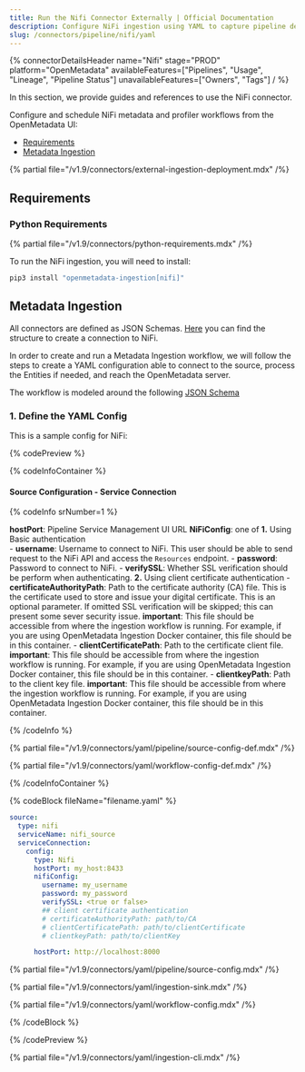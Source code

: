 ```yaml
---
title: Run the Nifi Connector Externally | Official Documentation
description: Configure NiFi ingestion using YAML to capture pipeline details, metadata flows, and event-based transformations.
slug: /connectors/pipeline/nifi/yaml
---
```



{% connectorDetailsHeader
name="Nifi"
stage="PROD"
platform="OpenMetadata"
availableFeatures=["Pipelines", "Usage", "Lineage", "Pipeline Status"]
unavailableFeatures=["Owners", "Tags"]
/ %}

In this section, we provide guides and references to use the NiFi connector.

Configure and schedule NiFi metadata and profiler workflows from the OpenMetadata UI:

- [Requirements](#requirements)
- [Metadata Ingestion](#metadata-ingestion)

{% partial file="/v1.9/connectors/external-ingestion-deployment.mdx" /%}

## Requirements

### Python Requirements

{% partial file="/v1.9/connectors/python-requirements.mdx" /%}

To run the NiFi ingestion, you will need to install:

```bash
pip3 install "openmetadata-ingestion[nifi]"
```

## Metadata Ingestion

All connectors are defined as JSON Schemas.
[Here](https://github.com/open-metadata/OpenMetadata/blob/main/openmetadata-spec/src/main/resources/json/schema/entity/services/connections/pipeline/nifiConnection.json)
you can find the structure to create a connection to NiFi.

In order to create and run a Metadata Ingestion workflow, we will follow
the steps to create a YAML configuration able to connect to the source,
process the Entities if needed, and reach the OpenMetadata server.

The workflow is modeled around the following
[JSON Schema](https://github.com/open-metadata/OpenMetadata/blob/main/openmetadata-spec/src/main/resources/json/schema/metadataIngestion/workflow.json)

### 1. Define the YAML Config

This is a sample config for NiFi:

{% codePreview %}

{% codeInfoContainer %}

#### Source Configuration - Service Connection

{% codeInfo srNumber=1 %}

**hostPort**: Pipeline Service Management UI URL
**NiFiConfig**: one of
  **1.** Using Basic authentication  
    - **username**: Username to connect to NiFi. This user should be able to send request to the NiFi API and access the `Resources` endpoint.
    - **password**: Password to connect to NiFi.
    - **verifySSL**: Whether SSL verification should be perform when authenticating.
  **2.** Using client certificate authentication
    - **certificateAuthorityPath**: Path to the certificate authority (CA) file. This is the certificate used to store and issue your digital certificate. This is an optional parameter. If omitted SSL verification will be skipped; this can present some sever security issue.
    **important**: This file should be accessible from where the ingestion workflow is running. For example, if you are using OpenMetadata Ingestion Docker container, this file should be in this container.
    - **clientCertificatePath**: Path to the certificate client file.
    **important**: This file should be accessible from where the ingestion workflow is running. For example, if you are using OpenMetadata Ingestion Docker container, this file should be in this container.
    - **clientkeyPath**: Path to the client key file.
    **important**: This file should be accessible from where the ingestion workflow is running. For example, if you are using OpenMetadata Ingestion Docker container, this file should be in this container.


{% /codeInfo %}


{% partial file="/v1.9/connectors/yaml/pipeline/source-config-def.mdx" /%}

<IngestionSinkDef />

{% partial file="/v1.9/connectors/yaml/workflow-config-def.mdx" /%}

{% /codeInfoContainer %}

{% codeBlock fileName="filename.yaml" %}


```yaml {% isCodeBlock=true %}
source:
  type: nifi
  serviceName: nifi_source
  serviceConnection:
    config:
      type: Nifi
      hostPort: my_host:8433
      nifiConfig:
        username: my_username
        password: my_password
        verifySSL: <true or false>
        ## client certificate authentication
        # certificateAuthorityPath: path/to/CA
        # clientCertificatePath: path/to/clientCertificate
        # clientkeyPath: path/to/clientKey
```
```yaml {% srNumber=1 %}
      hostPort: http://localhost:8000
```

{% partial file="/v1.9/connectors/yaml/pipeline/source-config.mdx" /%}

{% partial file="/v1.9/connectors/yaml/ingestion-sink.mdx" /%}

{% partial file="/v1.9/connectors/yaml/workflow-config.mdx" /%}


{% /codeBlock %}

{% /codePreview %}

{% partial file="/v1.9/connectors/yaml/ingestion-cli.mdx" /%}
